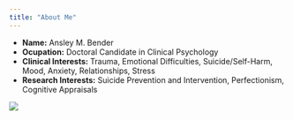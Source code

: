 ```yaml
---
title: "About Me"
---
```


- __Name:__ Ansley M. Bender
- __Ocupation:__ Doctoral Candidate in Clinical Psychology
- __Clinical Interests:__ Trauma, Emotional Difficulties, Suicide/Self-Harm, Mood, Anxiety, Relationships, Stress
- __Research Interests:__ Suicide Prevention and Intervention, Perfectionism, Cognitive Appraisals

![](Headshot.jpeg)

